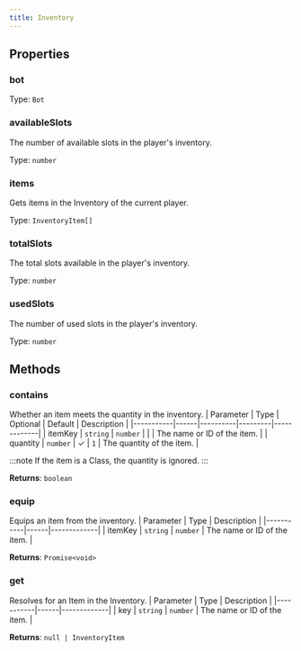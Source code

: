 ```yaml
---
title: Inventory
---
```



## Properties
### bot

Type: `Bot`

### availableSlots <Badge text="Getter" size="small" />	
The number of available slots in the player's inventory.

Type: `number`

### items <Badge text="Getter" size="small" />	
Gets items in the Inventory of the current player.

Type: `InventoryItem[]`

### totalSlots <Badge text="Getter" size="small" />	
The total slots available in the player's inventory.

Type: `number`

### usedSlots <Badge text="Getter" size="small" />	
The number of used slots in the player's inventory.

Type: `number`

## Methods

### contains
Whether an item meets the quantity in the inventory.
| Parameter | Type | Optional | Default | Description |
|-----------|------|----------|---------|-------------|
| itemKey | `string` \| `number` |  |  | The name or ID of the item. |
| quantity | `number` | ✓ | `1` | The quantity of the item. |

:::note
If the item is a Class, the quantity is ignored.
:::

**Returns**: `boolean`

### equip
Equips an item from the inventory.
| Parameter | Type | Description |
|-----------|------|-------------|
| itemKey | `string` \| `number` | The name or ID of the item. |

**Returns**: `Promise<void>`

### get
Resolves for an Item in the Inventory.
| Parameter | Type | Description |
|-----------|------|-------------|
| key | `string` \| `number` | The name or ID of the item. |

**Returns**: `null | InventoryItem`
